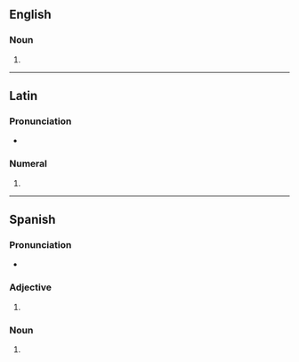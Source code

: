 ==English==

===Noun===
{{head|en|noun form}}

# {{plural of|en|octavo}}

----

==Latin==

===Pronunciation===
* {{la-IPA|octāvōs}}

===Numeral===
{{la-num-form|octāvōs}}

# {{inflection of|la|octāvus||acc|m|p}}

----

==Spanish==

===Pronunciation===
* {{es-IPA}}

===Adjective===
{{head|es|adjective form|g=m-p}}

# {{adj form of|es|octavo||m|p}}

===Noun===
{{head|es|noun plural form|g=m-p}}

# {{plural of|es|octavo}}